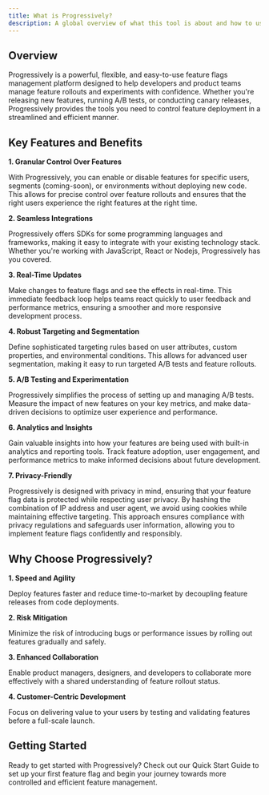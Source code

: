 ```yaml
---
title: What is Progressively?
description: A global overview of what this tool is about and how to use it
---
```


## Overview

Progressively is a powerful, flexible, and easy-to-use feature flags management platform designed to help developers and product teams manage feature rollouts and experiments with confidence. Whether you're releasing new features, running A/B tests, or conducting canary releases, Progressively provides the tools you need to control feature deployment in a streamlined and efficient manner.

## Key Features and Benefits

**1. Granular Control Over Features**

With Progressively, you can enable or disable features for specific users, segments (coming-soon), or environments without deploying new code. This allows for precise control over feature rollouts and ensures that the right users experience the right features at the right time.

**2. Seamless Integrations**

Progressively offers SDKs for some programming languages and frameworks, making it easy to integrate with your existing technology stack. Whether you're working with JavaScript, React or Nodejs, Progressively has you covered.

**3. Real-Time Updates**

Make changes to feature flags and see the effects in real-time. This immediate feedback loop helps teams react quickly to user feedback and performance metrics, ensuring a smoother and more responsive development process.

**4. Robust Targeting and Segmentation**

Define sophisticated targeting rules based on user attributes, custom properties, and environmental conditions. This allows for advanced user segmentation, making it easy to run targeted A/B tests and feature rollouts.

**5. A/B Testing and Experimentation**

Progressively simplifies the process of setting up and managing A/B tests. Measure the impact of new features on your key metrics, and make data-driven decisions to optimize user experience and performance.

**6. Analytics and Insights**

Gain valuable insights into how your features are being used with built-in analytics and reporting tools. Track feature adoption, user engagement, and performance metrics to make informed decisions about future development.

**7. Privacy-Friendly**

Progressively is designed with privacy in mind, ensuring that your feature flag data is protected while respecting user privacy. By hashing the combination of IP address and user agent, we avoid using cookies while maintaining effective targeting. This approach ensures compliance with privacy regulations and safeguards user information, allowing you to implement feature flags confidently and responsibly.

## Why Choose Progressively?

**1. Speed and Agility**

Deploy features faster and reduce time-to-market by decoupling feature releases from code deployments.

**2. Risk Mitigation**

Minimize the risk of introducing bugs or performance issues by rolling out features gradually and safely.

**3. Enhanced Collaboration**

Enable product managers, designers, and developers to collaborate more effectively with a shared understanding of feature rollout status.

**4. Customer-Centric Development**

Focus on delivering value to your users by testing and validating features before a full-scale launch.

## Getting Started

Ready to get started with Progressively? Check out our Quick Start Guide to set up your first feature flag and begin your journey towards more controlled and efficient feature management.
